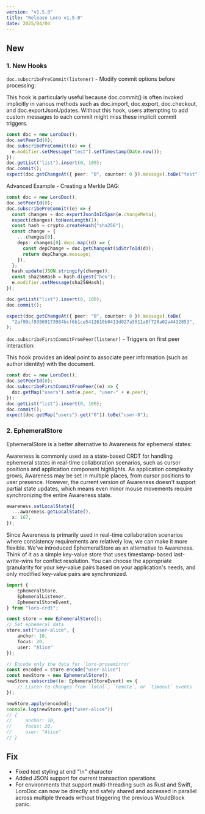 ```yaml
---
version: "v1.5.0"
title: "Release Loro v1.5.0"
date: 2025/04/04
---
```


## New

### 1. New Hooks

`doc.subscribePreCommit(listener)` - Modify commit options before processing:

This hook is particularly useful because doc.commit() is often invoked implicitly in various methods such as doc.import, doc.export, doc.checkout, and doc.exportJsonUpdates. Without this hook, users attempting to add custom messages to each commit might miss these implicit commit triggers.

```ts
const doc = new LoroDoc();
doc.setPeerId(0);
doc.subscribePreCommit((e) => {
  e.modifier.setMessage("test").setTimestamp(Date.now());
});
doc.getList("list").insert(0, 100);
doc.commit();
expect(doc.getChangeAt({ peer: "0", counter: 0 }).message).toBe("test");
```

Advanced Example - Creating a Merkle DAG:

```ts no_run
const doc = new LoroDoc();
doc.setPeerId(0);
doc.subscribePreCommit((e) => {
  const changes = doc.exportJsonInIdSpan(e.changeMeta);
  expect(changes).toHaveLength(1);
  const hash = crypto.createHash("sha256");
  const change = {
    ...changes[0],
    deps: changes[0].deps.map((d) => {
      const depChange = doc.getChangeAt(idStrToId(d));
      return depChange.message;
    }),
  };
  hash.update(JSON.stringify(change));
  const sha256Hash = hash.digest("hex");
  e.modifier.setMessage(sha256Hash);
});

doc.getList("list").insert(0, 100);
doc.commit();

expect(doc.getChangeAt({ peer: "0", counter: 0 }).message).toBe(
  "2af99cf93869173984bcf6b1ce5412610b0413d027a5511a8f720a02a4432853",
);
```

`doc.subscribeFirstCommitFromPeer(listener)` - Triggers on first peer interaction:

This hook provides an ideal point to associate peer information (such as author identity) with the document.

```ts
const doc = new LoroDoc();
doc.setPeerId(0);
doc.subscribeFirstCommitFromPeer((e) => {
  doc.getMap("users").set(e.peer, "user-" + e.peer);
});
doc.getList("list").insert(0, 100);
doc.commit();
expect(doc.getMap("users").get("0")).toBe("user-0");
```

### 2. EphemeralStore

EphemeralStore is a better alternative to Awareness for ephemeral states:

Awareness is commonly used as a state-based CRDT for handling ephemeral states in real-time collaboration scenarios, such as cursor positions and application component highlights. As application complexity grows, Awareness may be set in multiple places, from cursor positions to user presence. However, the current version of Awareness doesn't support partial state updates, which means even minor mouse movements require synchronizing the entire Awareness state.

```ts no_run
awareness.setLocalState({
  ...awareness.getLocalState(),
  x: 167,
});
```
Since Awareness is primarily used in real-time collaboration scenarios where consistency requirements are relatively low, we can make it more flexible. We've introduced EphemeralStore as an alternative to Awareness. Think of it as a simple key-value store that uses timestamp-based last-write-wins for conflict resolution. You can choose the appropriate granularity for your key-value pairs based on your application's needs, and only modified key-value pairs are synchronized.


```ts
import {
    EphemeralStore,
    EphemeralListener,
    EphemeralStoreEvent,
} from "loro-crdt";

const store = new EphemeralStore();
// Set ephemeral data
store.set("user-alice", {
    anchor: 10,
    focus: 20,
    user: "Alice"
});

// Encode only the data for `loro-prosemirror`
const encoded = store.encode("user-alice")
const newStore = new EphemeralStore();
newStore.subscribe((e: EphemeralStoreEvent) => {
    // Listen to changes from `local`, `remote`, or `timeout` events
});

newStore.apply(encoded);
console.log(newStore.get("user-alice"))
// {
//     anchor: 10,
//     focus: 20,
//     user: "Alice"
// }
```

## Fix

- Fixed text styling at end "\n" character
- Added JSON support for current transaction operations
- For environments that support multi-threading such as Rust and Swift, LoroDoc can now be directly and safely 
  shared and accessed in parallel across multiple threads without triggering the previous WouldBlock panic.

